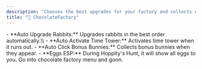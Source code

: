```yaml
---
description: "Chooses the best upgrades for your factory and collects chocolate for you. It also shows chocolate eggs around the world."
title: "🍫 ChocolateFactory"
---
```


<Accordion title="General" icon="sparkles">
  - **Auto Upgrade Rabbits:** Upgrades rabbits in the best order automatically.\\
  - **Auto Activate Time Tower:** Activates time tower when it runs out.
  - **Auto Click Bonus Bunnies:** Collects bonus bunnies when they appear.
  - **Eggs ESP:** During Hoppity's Hunt, it will show all eggs to you.
</Accordion>

<Accordion title="Usage Notes" icon="sparkles">
  Go into chocolate factory menu and goon.
</Accordion>